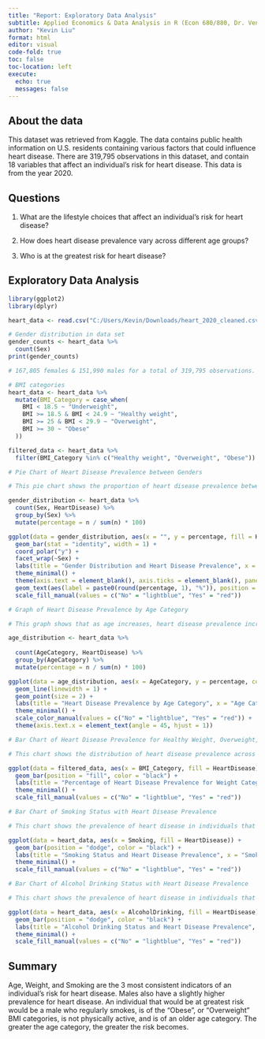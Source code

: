 ---
title: "Report: Exploratory Data Analysis"
subtitle: Applied Economics & Data Analysis in R (Econ 680/880, Dr. Venoo Kakar)
author: "Kevin Liu"
format: html
editor: visual
code-fold: true
toc: false
toc-location: left
execute: 
  echo: true
  messages: false
---

## About the data

This dataset was retrieved from Kaggle. The data contains public health information on U.S. residents containing various factors that could influence heart disease. There are 319,795 observations in this dataset, and contain 18 variables that affect an individual's risk for heart disease. This data is from the year 2020.

## Questions

1.  What are the lifestyle choices that affect an individual's risk for heart disease?

2.  How does heart disease prevalence vary across different age groups?

3.  Who is at the greatest risk for heart disease?

## Exploratory Data Analysis

```{r}
library(ggplot2)
library(dplyr)

heart_data <- read.csv("C:/Users/Kevin/Downloads/heart_2020_cleaned.csv")

# Gender distribution in data set
gender_counts <- heart_data %>%
  count(Sex)
print(gender_counts)

# 167,805 females & 151,990 males for a total of 319,795 observations. 

# BMI categories
heart_data <- heart_data %>%
  mutate(BMI_Category = case_when(
    BMI < 18.5 ~ "Underweight",
    BMI >= 18.5 & BMI < 24.9 ~ "Healthy weight",
    BMI >= 25 & BMI < 29.9 ~ "Overweight",
    BMI >= 30 ~ "Obese"
  ))

filtered_data <- heart_data %>%
  filter(BMI_Category %in% c("Healthy weight", "Overweight", "Obese"))

# Pie Chart of Heart Disease Prevalence between Genders

# This pie chart shows the proportion of heart disease prevalence between males and females. Heart disease is more common amongst males than females.

gender_distribution <- heart_data %>%
  count(Sex, HeartDisease) %>%
  group_by(Sex) %>%
  mutate(percentage = n / sum(n) * 100)

ggplot(data = gender_distribution, aes(x = "", y = percentage, fill = HeartDisease)) +
  geom_bar(stat = "identity", width = 1) +
  coord_polar("y") +
  facet_wrap(~Sex) +
  labs(title = "Gender Distribution and Heart Disease Prevalence", x = "", y = "") +
  theme_minimal() +
  theme(axis.text = element_blank(), axis.ticks = element_blank(), panel.grid = element_blank()) +
  geom_text(aes(label = paste0(round(percentage, 1), "%")), position = position_stack(vjust = 0.5)) +
  scale_fill_manual(values = c("No" = "lightblue", "Yes" = "red"))

# Graph of Heart Disease Prevalence by Age Category

# This graph shows that as age increases, heart disease prevalence increases. Age is one of the most consistent indicators of heart disease as proven by the graph. There is a steady and consistent progression in each age category.

age_distribution <- heart_data %>%
  
  count(AgeCategory, HeartDisease) %>%
  group_by(AgeCategory) %>%
  mutate(percentage = n / sum(n) * 100)

ggplot(data = age_distribution, aes(x = AgeCategory, y = percentage, color = HeartDisease, group = HeartDisease)) +
  geom_line(linewidth = 1) +
  geom_point(size = 2) +
  labs(title = "Heart Disease Prevalence by Age Category", x = "Age Category", y = "Percentage") +
  theme_minimal() +
  scale_color_manual(values = c("No" = "lightblue", "Yes" = "red")) +
  theme(axis.text.x = element_text(angle = 45, hjust = 1))

# Bar Chart of Heart Disease Prevalence for Healthy Weight, Overweight, and Obese

# This chart shows the distribution of heart disease prevalence across each BMI category. It is shown that the Obese and Overweight BMI categories have a higher prevalence of heart disease. This shows that weight is directly correlated to heart disease risk. 

ggplot(data = filtered_data, aes(x = BMI_Category, fill = HeartDisease)) +
  geom_bar(position = "fill", color = "black") +
  labs(title = "Percentage of Heart Disease Prevalence for Weight Category", x = "BMI Category", y = "Proportion") +
  theme_minimal() +
  scale_fill_manual(values = c("No" = "lightblue", "Yes" = "red"))

# Bar Chart of Smoking Status with Heart Disease Prevalence

# This chart shows the prevalence of heart disease in individuals that smoke. Smoking is a lifestyle choice that greatly increases the risk of heart disease. 

ggplot(data = heart_data, aes(x = Smoking, fill = HeartDisease)) +
  geom_bar(position = "dodge", color = "black") +
  labs(title = "Smoking Status and Heart Disease Prevalence", x = "Smoking Status", y = "Count") +
  theme_minimal() +
  scale_fill_manual(values = c("No" = "lightblue", "Yes" = "red"))

# Bar Chart of Alcohol Drinking Status with Heart Disease Prevalence

# This chart shows the prevalence of heart disease in individuals that consume alcohol regularly. Consuming alcohol is a common lifestyle choice. The data shows that it has little to no effect on heart disease relative to individuals that do not consume alcohol. This is most likely because alcohol affects the liver, and not the heart. However, frequent alcohol consumption may be linked to other poor lifestyle choices.

ggplot(data = heart_data, aes(x = AlcoholDrinking, fill = HeartDisease)) +
  geom_bar(position = "dodge", color = "black") +
  labs(title = "Alcohol Drinking Status and Heart Disease Prevalence", x = "Alcohol Drinking Status", y = "Count") +
  theme_minimal() +
  scale_fill_manual(values = c("No" = "lightblue", "Yes" = "red"))
```

## Summary

Age, Weight, and Smoking are the 3 most consistent indicators of an individual's risk for heart disease. Males also have a slightly higher prevalence for heart disease. An individual that would be at greatest risk would be a male who regularly smokes, is of the "Obese", or "Overweight" BMI categories, is not physically active, and is of an older age category. The greater the age category, the greater the risk becomes.
